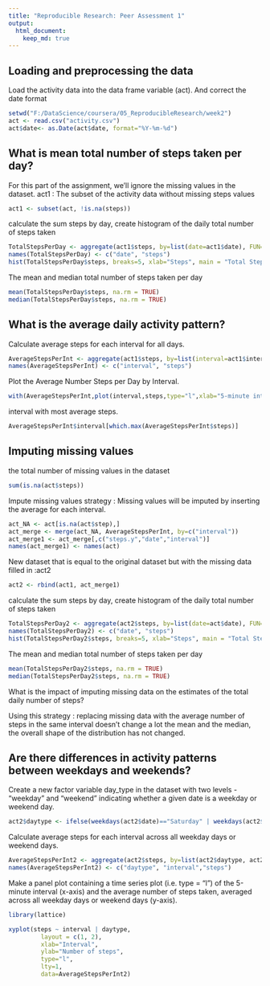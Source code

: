 ---
title: "Reproducible Research: Peer Assessment 1"
output: 
  html_document:
    keep_md: true
---

## Loading and preprocessing the data
Load the activity data into the data frame variable (act). And correct the date format
```{r}
setwd("F:/DataScience/coursera/05_ReproducibleResearch/week2")
act <- read.csv("activity.csv")
act$date<- as.Date(act$date, format="%Y-%m-%d")
```
## What is mean total number of steps taken per day?
For this part of the assignment, we'll ignore the missing values in the dataset.
act1 : The subset of the activity data without missing steps values
```{r}
act1 <- subset(act, !is.na(steps))
``` 
calculate the sum steps by day, create  histogram of the daily total number of steps taken
```{r}
TotalStepsPerDay <- aggregate(act1$steps, by=list(date=act1$date), FUN=sum, na.rm = TRUE)
names(TotalStepsPerDay) <- c("date", "steps")
hist(TotalStepsPerDay$steps, breaks=5, xlab="Steps", main = "Total Steps per Day (NA values excluded)")
``` 

The mean and median total number of steps taken per day
```{r}
mean(TotalStepsPerDay$steps, na.rm = TRUE)
median(TotalStepsPerDay$steps, na.rm = TRUE)
```

## What is the average daily activity pattern?
Calculate average steps for each interval for all days.
```{r}
AverageStepsPerInt <- aggregate(act1$steps, by=list(interval=act1$interval), FUN=mean, na.rm = TRUE)
names(AverageStepsPerInt) <- c("interval", "steps")
```
Plot the Average Number Steps per Day by Interval.

```{r}
with(AverageStepsPerInt,plot(interval,steps,type="l",xlab="5-minute intervals", ylab="Average number of steps across all days", col="red"))
```
interval with most average steps. 
```{r}
AverageStepsPerInt$interval[which.max(AverageStepsPerInt$steps)]
```
## Imputing missing values
the total number of missing values in the dataset 
```{r}
sum(is.na(act$steps))
```
Impute missing values strategy : Missing values will be imputed by inserting the average for each interval.

```{r}
act_NA <- act[is.na(act$step),]
act_merge <- merge(act_NA, AverageStepsPerInt, by=c("interval"))
act_merge1 <- act_merge[,c("steps.y","date","interval")]
names(act_merge1) <- names(act)
```
New dataset that is equal to the original dataset but with the missing data filled in :act2
```{r}
act2 <- rbind(act1, act_merge1)
```
calculate the sum steps by day, create  histogram of the daily total number of steps taken

```{r}
TotalStepsPerDay2 <- aggregate(act2$steps, by=list(date=act$date), FUN=sum, na.rm = TRUE)
names(TotalStepsPerDay2) <- c("date", "steps")
hist(TotalStepsPerDay2$steps, breaks=5, xlab="Steps", main = "Total Steps per Day (missing values replaced)")
```
The mean and median total number of steps taken per day

```{r}
mean(TotalStepsPerDay2$steps, na.rm = TRUE)
median(TotalStepsPerDay2$steps, na.rm = TRUE)
```


What is the impact of imputing missing data on the estimates of the total daily number of steps?

Using this strategy : replacing missing data with the average number of steps in the same interval doesn't change a lot the mean and the median, the overall shape of the distribution has not changed. 


## Are there differences in activity patterns between weekdays and weekends?
Create a new factor variable day_type in the dataset with two levels - "weekday" and "weekend" indicating whether a given date is a weekday or weekend day. 
```{r}
act2$daytype <- ifelse(weekdays(act2$date)=="Saturday" | weekdays(act2$date)=="Sunday", "Weekend", "Weekday")
```
Calculate average steps for each interval across all weekday days or weekend days.

```{r}
AverageStepsPerInt2 <- aggregate(act2$steps, by=list(act2$daytype, act2$interval), FUN=mean, na.rm = TRUE)
names(AverageStepsPerInt2) <- c("daytype", "interval","steps")
```
Make a panel plot containing a time series plot (i.e. type = "l") of the 5-minute interval (x-axis) and the average number of steps taken, averaged across all weekday days or weekend days (y-axis).

```{r}
library(lattice)

xyplot(steps ~ interval | daytype,
         layout = c(1, 2),
         xlab="Interval",
         ylab="Number of steps",
         type="l",
         lty=1,
         data=AverageStepsPerInt2)
```         
